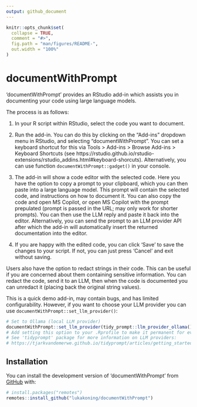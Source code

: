 ```yaml
---
output: github_document
---
```


<!-- README.md is generated from README.Rmd. Please edit that file -->

```r
knitr::opts_chunk$set(
  collapse = TRUE,
  comment = "#>",
  fig.path = "man/figures/README-",
  out.width = "100%"
)
```

# documentWithPrompt

<!-- badges: start -->
<!-- badges: end -->

'documentWithPrompt' provides an RStudio add-in which assists you in 
documenting your code using large language models.

The process is as follows:

1) In your R script within RStudio, select the code you want to document.

2) Run the add-in. You can do this by clicking on the "Add-ins" dropdown menu in RStudio, and selecting "documentWithPrompt".
You can set a keyboard shortcut for this via Tools > Add-ins > Browse Add-ins > Keyboard Shortcuts 
(see https://rstudio.github.io/rstudio-extensions/rstudio_addins.html#keyboard-shorcuts). Alternatively,
you can use function `documentWithPrompt::gadget()` in your console.

3) The add-in will show a code editor with the selected code. Here you have the option
to copy a prompt to your clipboard, which you can then paste into a large language model.
This prompt will contain the selected code, and instructions on how to document it.
You can also copy the code and open MS Copilot, or open MS Copilot with the prompt
prepulated (prompt is passed in the URL; may only work for shorter prompts). You can then
use the LLM reply and paste it back into the editor. Alternatively,
you can send the prompt to an LLM provider API after which the add-in will
automatically insert the returned documentation into the editor.

4) If you are happy with the edited code, you can click 'Save' to save the changes to your script.
If not, you can just press 'Cancel' and exit without saving.

Users also have the option to redact strings in their code. This can be useful
if you are concerned about them containing sensitive information. You can redact
the code, send it to an LLM, then when the code is documented you can unredact it
(placing back the original string values).

This is a quick demo add-in, may contain bugs, and has limited configurability. However,
if you want to choose your LLM provider you can use `documentWithPrompt::set_llm_provider()`:

```r
# Set to Ollama (local LLM provider)
documentWithPrompt::set_llm_provider(tidy_prompt::llm_provider_ollama())
# Add setting this option to your .Rprofile to make it permanent for every new R session
# See 'tidyprompt' package for more information on LLM providers: 
# https://tjarkvandemerwe.github.io/tidyprompt/articles/getting_started.html#setup-an-llm-provider
```

## Installation

You can install the development version of 'documentWithPrompt' from [GitHub](https://github.com/lukakoning/documentWithPrompt) with:

``` r
# install.packages("remotes")
remotes::install_github("lukakoning/documentWithPrompt")
```

